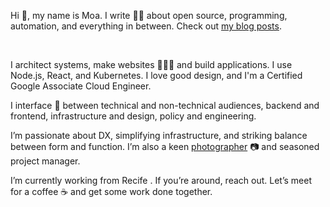 

Hi 👋, my name is Moa. I write ✍🏼 about open source, programming, automation, and everything in between. Check out [my blog posts](/blog).

<LinksSection />
<br />

I architect systems, make websites 🧑🏽‍💻 and build applications. I use Node.js, React, and Kubernetes. I love good design, and I'm a Certified Google Associate Cloud Engineer.

I interface 📣 between technical and non-technical audiences, backend and frontend, infrastructure and design, policy and engineering.

I’m passionate about DX, simplifying infrastructure, and striking balance between form and function. I’m also a keen [photographer](/photos) 📷
and seasoned project manager.

I’m currently working from Recife <Weather />. If you’re around, reach out. Let’s meet for a coffee ☕️ and get some work done together.

